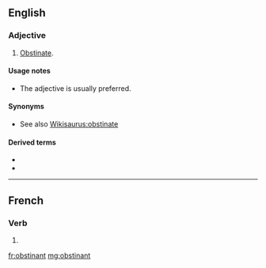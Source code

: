 ==English==

===Adjective===
{{en-adj}}

# {{lb|en|proscribed}} [[obstinate|Obstinate]].

====Usage notes====
* {{sense|obstinate}} The adjective {{m|en|obstinate}} is usually preferred.

====Synonyms====
* See also [[Wikisaurus:obstinate]]

====Derived terms====
* {{l|en|obstinance}}
* {{l|en|obstinancy}}

----

==French==

===Verb===
{{head|fr|present participle}}

# {{present participle of|obstiner|lang=fr|nocat=1}}

[[fr:obstinant]]
[[mg:obstinant]]